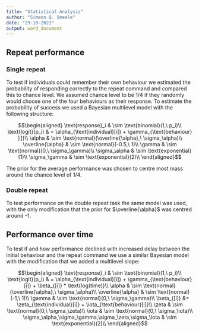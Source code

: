 ```yaml
---
title: "Statistical Analysis"
author: "Simeon Q. Smeele"
date: "29-10-2021"
output: word_document
---
```


## Repeat performance

### Single repeat

To test if individuals could remember their own behaviour we estimated the probability of responding correctly to the repeat command and compared this to chance level. We assumed chance level to be 1/4 if they randomly would choose one of the four behaviours as their response. To estimate the probability of success we used a Bayesian multilevel model with the following structure:

$$\begin{aligned}
\text{response}_i & \sim \text{binomial}(1,\ p_i)\\
    \text{logit}(p_i) & =  \alpha_{\text{individual}[i]} + \gamma_{\text{behaviour}[i]}\\
    \alpha & \sim  \text{normal}(\overline{\alpha},\ \sigma_\alpha)\\
    \overline{\alpha} & \sim  \text{normal}(-0.5,\ 1)\\
    \gamma & \sim  \text{normal}(0,\ \sigma_\gamma)\\
    \sigma_\alpha & \sim \text{exponential}(1)\\
    \sigma_\gamma & \sim \text{exponential}(2)\\
\end{aligned}$$

The prior for the average performance was chosen to centre most mass around the chance level of 1/4.

### Double repeat

To test performance on the double repeat task the same model was used, with the only modification that the prior for $\overline{\alpha}$ was centred around -1. 

## Performance over time

To test if and how performance declined with increased delay between the initial behaviour and the repeat command we use a similar Bayesian model with the modification that we added a multilevel slope:

$$\begin{aligned}
\text{response}_i & \sim \text{binomial}(1,\ p_i)\\
    \text{logit}(p_i) & =  \alpha_{\text{individual}[i]} + \gamma_{\text{behaviour}[i]} + \beta_{[i]} * \text{log(time)}\\
    \alpha & \sim  \text{normal}(\overline{\alpha},\ \sigma_\alpha)\\
    \overline{\alpha} & \sim  \text{normal}(-1,\ 1)\\
    \gamma & \sim  \text{normal}(0,\ \sigma_\gamma)\\
    \beta_{[i]} &= \zeta_{\text{individual}[i]} + \iota_{\text{behaviour}[i]}\\
    \zeta & \sim  \text{normal}(0,\ \sigma_\zeta)\\
    \iota & \sim  \text{normal}(0,\ \sigma_\iota)\\
    \sigma_\alpha,\sigma_\gamma,\sigma_\zeta,\sigma_\iota  & \sim \text{exponential}(2)\\
\end{aligned}$$

